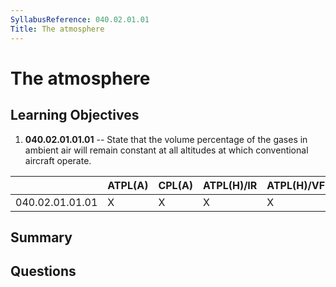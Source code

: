 ```yaml
---
SyllabusReference: 040.02.01.01
Title: The atmosphere
---
```


# The atmosphere

## Learning Objectives

1.  **040.02.01.01.01** -- State that the volume percentage of the gases in
    ambient air will remain constant at all altitudes at which conventional
    aircraft operate.

|                 | ATPL(A) | CPL(A) | ATPL(H)/IR | ATPL(H)/VFR | CPL(H) | IR | CBIR(A) |
| --------------- | ------- | ------ | ---------- | ----------- | ------ | -- | ------- |
| 040.02.01.01.01 | X       | X      | X          | X           | X      | X  |         |

## Summary

## Questions
